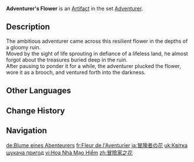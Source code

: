 {{Artifact Infobox
|image = Item Adventurer's Flower.png
|set   = Adventurer
|piece = Flower of Life
}}
{{Description|A resilient flower that survived the harsh environment of an ancient city. It is now proudly worn like a medal.}}
'''Adventurer's Flower''' is an [[Artifact]] in the set [[Adventurer]].

==Description==
The ambitious adventurer came across this resilient flower in the depths of a gloomy ruin.<br />Moved by the sight of life sprouting in defiance of a lifeless land, he almost forgot about the treasures buried deep in the ruin.<br />After pausing to ponder it for a while, the adventurer plucked the flower, wore it as a brooch, and ventured forth into the darkness.

==Other Languages==
{{Other Languages
|en      = Adventurer's Flower
|zhs     = 冒险家之花
|zhs_rm  = Màoxiǎnjiā zhī Huā
|zht     = 冒險家之花
|zht_rm  = Màoxiǎnjiā zhī Huā
|zh_tl   = Adventurer's Flower
|ja      = 冒険者の花
|ja_rm   = Boukensha no Hana
|ja_tl   = Adventurer's Flower
|ko      = 모험가의 꽃
|ko_rm   = Moheomga-ui Kkot
|ko_tl   = Adventurer's Flower
|es      = Flor del Aventurero
|es_tl   = Flower of the Adventurer
|fr      = Fleur de l'Aventurier
|fr_tl   = Flower of the Adventurer
|ru      = Цветок искателя приключений
|ru_tl   = Adventurer's Flower
|th      = Adventurer's Flower
|vi      = Hoa Nhà Mạo Hiểm
|vi_tl   = Adventurer's Flower
|de      = Blume eines Abenteurers
|de_tl   = Flower of an Adventurer
|id      = Adventurer's Flower
|pt      = Rosa do Aventureiro
|pt_tl   = 
|tr      = Maceracının Çiçeği
|tr_tl   = 
|it      = Fiore dell'avventuriere
|it_tl   = 
}}

==Change History==
{{Change History|1.0}}

==Navigation==
{{Artifact Set Navbox|Adventurer}}

[[de:Blume eines Abenteurers]]
[[fr:Fleur de l'Aventurier]]
[[ja:冒険者の花]]
[[uk:Квітка шукача пригод]]
[[vi:Hoa Nhà Mạo Hiểm]]
[[zh:冒險家之花]]
